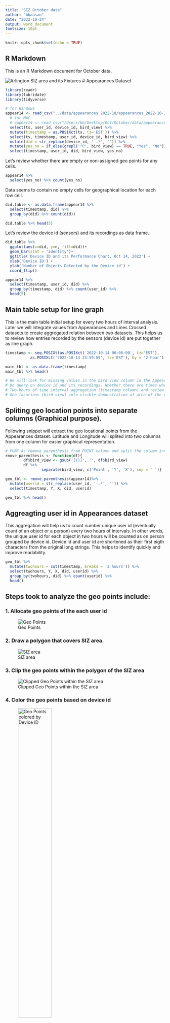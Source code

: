 ```yaml
---
title: "SIZ October data"
author: "bbaasan"
date: "2022-10-24"
output: word_document
fontsize: 10pt
---
```


```r
knitr::opts_chunk$set(echo = TRUE)

```

## R Markdown

This is an R Markdown document for October data. 

![Arlington SIZ area and its Fixtures](../images/location.jpg)
# Appearances Dataset
```r
library(readr)
library(lubridate)
library(tidyverse)

# for Windows
appear14 <- read_csv("../data/appearances 2022-10/appearances_2022-10-14.csv") %>% 
  # for MAC
  # appear14 <- read_csv("/Users/bb/Desktop/Oct/October/data/appearances 2022-10/appearances_2022-10-14.csv") %>%
  select(ts, user_id, device_id, bird_view) %>% 
  mutate(timestamp = as.POSIXct(ts, tz='EST')) %>% 
  select(ts, timestamp, user_id, device_id, bird_view) %>% 
  mutate(did = str_replace(device_id, '-.*', '')) %>% 
  mutate(yes_no = if_else(grepl('^P', bird_view) == TRUE, "Yes", "No")) %>% 
  select(timestamp, user_id, did, bird_view, yes_no)
```

Let's review whether there are empty or non-assigned geo points for any cells.
```r
appear14 %>% 
  select(yes_no) %>% count(yes_no)

```
Data seems to contain no empty cells for geographical location for each row cell.
```r
did.table <- as.data.frame(appear14 %>% 
  select(timestamp, did) %>% 
  group_by(did) %>% count(did))

did.table %>% head(5)
```
Let's review the device id (sensors) and its recordings as data frame.

```r
did.table %>% 
  ggplot(aes(x=did, y=n, fill=did))+
  geom_bar(stat = 'identity')+
  ggtitle('Device ID and its Performance Chart, Oct 14, 2022') +
  xlab('Device ID') + 
  ylab('Number of Objects Detected by the Device id') +
  coord_flip()
```

```r
appear14 %>% 
  select(timestamp, user_id, did) %>% 
  group_by(timestamp, did) %>% count(user_id) %>% 
  head(5)
```
## Main table setup for line graph
This is the main table initial setup for every two hours of interval analysis. Later we will integrate values from Appearances and Lines Crossed datasets to create aggregated relation between two datasets. This helps us to review how entries recorded by the sensors (device id) are put together as line graph.
```r
timestamp <- seq.POSIXt(as.POSIXct('2022-10-14 00:00:00', tz='EST'), 
           as.POSIXct('2022-10-14 23:59:59', tz='EST'), by = "2 hour")

main_tbl <- as.data.frame(timestamp)
main_tbl %>% head()

# We will look for missing values in the bird view column in the Appearance table.
# Do query on device id and its recordings. Whether there are times when device id does not produce any data
# Two-hours of time interval aggregation (timestamp column) and review the user id: its frequency, count, total number of   user id, sense of tracking individuals 
# Geo locations (bird view) into visible demonstration of area of the recordings
```
## Spliting geo location points into separate columns (Graphical purpose).
Following snippet will extract the geo locational points from the Appearances dataset. Latitude and Longitude will splited into two columns from one column for easier graphical representation. 
```r
# FUNC 4: remove parenthesis from POINT column and split the column into
rmove_parenthesis <- function(df){
        df$bird_view <- gsub('[()]', '', df$bird_view)
        df %>% 
                separate(bird_view, c('Point', 'Y', 'X'), sep = ' ')}
```


```r
geo_tbl <- rmove_parenthesis(appear14)%>% 
  mutate(userid = str_replace(user_id, '-.*', '')) %>% 
  select(timestamp, Y, X, did, userid)

geo_tbl %>% head()
```
## Aggreagting user id in Appearances dataset
This aggregation will help us to count number unique user id (eventually count of an object or a person) every two hours of intervals. In other words, the unique user id for each object in two hours will be counted as on person grouped by device id. Device id and user id are shortened as their first eigth characters from the original long strings. This helps to identify quickly and improve readability. 
```r
geo_tbl %>% 
  mutate(twohours = cut(timestamp, breaks = '2 hours')) %>%
  select(twohours, Y, X, did, userid) %>% 
  group_by(twohours, did) %>% count(userid) %>% 
  head()

```
## Steps took to analyze the geo points include:
### 1. Allocate geo points of the each user id
![Geo Points](../images/appear14_geopoints.jpg)

### 2. Draw a polygon that covers SIZ area.
![SIZ area](../images/appear14_geopoints2.jpg)

### 3. Clip the geo points within the polygon of the SIZ area

![Clipped Geo Points within the SIZ area](../images/appear14_clipped.jpg)

### 4. Color the geo points based on device id
![Geo Points colored by Device ID](../images/appear14_colored_bydid.jpg){width=50%, height=50%}

# Lines Crossed Dataset
Review data set and its structure, column names.
```r

crossed14 <- read_csv('../data/lines_crossed 2022-10/lines_crossed_2022-10-14.csv') %>% 
  mutate(timestamp = as.POSIXct(ts, tz='EST')) %>% 
  mutate(did = str_replace(device_id, '-.*', '')) 

crossed14 %>% 
  str()
```
## General aggregation of the Lines Crossed dataset
```r

crossed_count <- crossed14 %>%  
  rename(too = count) %>% 
  select(timestamp, did, device_id, label, too) %>%
  group_by(did, label) %>% summarize(total=sum(too)) %>% 
  add_column(fixture = c(5,1,7,2))

crossed_count
```
```r
crossed14_did <- crossed14 %>% 
  select(timestamp, did, count) %>% 
  mutate(twohours = cut(timestamp, breaks = '2 hours')) %>% 
  select(twohours, did, count) %>% 
  group_by(twohours, did) %>% summarise(total = sum(count)) %>% 
  pivot_wider(twohours, names_from = did, values_from = total)

crossed14_did %>% head()

```

```r
appear_pivot <- geo_tbl %>% 
  mutate(twohours = cut(timestamp, breaks = '2 hours')) %>%
  select(twohours, Y, X, did, userid) %>% 
  group_by(twohours, did) %>% count(userid) %>%
  group_by(twohours, did) %>% summarise(total = sum(n)) %>%  # this sums each user id by device id
  pivot_wider(twohours, names_from = did, values_from = total) %>% 
  mutate(timestamp = as.character(twohours))

appear_pivot %>% head()

```



```r

appear_crossed_df <- main_tbl %>% 
  mutate(twohours = as.factor(timestamp)) %>% 
  right_join(appear_pivot, by="twohours") %>% 
  right_join(crossed14_did, by="twohours") %>% 
  select(-c(twohours, timestamp.y)) %>% 
  replace(is.na(.), 0)

appear_crossed_df %>% head()
```
```r

appear_crossed_df %>% 
  mutate(appear_rowsum = rowSums(appear_crossed_df[,2:14])) %>% 
  mutate(crossed_rowsum = rowSums(appear_crossed_df[,15:18])) %>% 
  select(timestamp.x, appear_rowsum, crossed_rowsum) %>% 
  pivot_longer(cols = - c(timestamp.x), 
               names_to = 'dataset', 
               values_to = 'ppl_count') %>% 
  ggplot(aes(x=timestamp.x, y=ppl_count, color=dataset))+
  geom_line(size=1)+
  geom_point()+
  ggtitle('Appearance and Lines Crossed Dataset Oct 14')+
  xlab('Month/Day Time')#+
  #ggsave('../figures/Appearance_LinesCrossed_notransformation.png')
```

```r
appear_crossed_df %>% 
  mutate(appear_rowsum = rowSums(appear_crossed_df[,2:14])) %>% 
  mutate(crossed_rowsum = rowSums(appear_crossed_df[,15:18])) %>% 
  select(timestamp.x, appear_rowsum, crossed_rowsum) %>% 
  pivot_longer(cols = - c(timestamp.x), 
               names_to = 'dataset', 
               values_to = 'ppl_count') %>% 
  ggplot(aes(x=timestamp.x, y= log(ppl_count), color=dataset))+
  geom_line(size=1)+
  geom_point()+
  ggtitle('Appearance and Lines Crossed Dataset Oct 14, Log Scale')+
  xlab('Month/Day Time') #+
  #ggsave('../figures/Appearance_LinesCrossed_Linegraph.png')

```
```r
# this is a function that reads csv file in the path and does conversion
# and returns converted timestamp, userid, device id (did) and bird_view 
# geographicall location.

ts_uid_did_bv <- function(csv_file_path){
  read_csv(csv_file_path) %>% 
  # for MAC
  #appear14 <- read_csv("/Users/bb/Documents/Arlington/Arlington/data/Oct/appearances 2022-10/appearances_2022-10-14.csv") %>%
  select(ts, user_id, device_id, bird_view) %>% 
  mutate(timestamp = as.POSIXct(ts, tz='EST')) %>% 
  mutate(userid = str_replace(user_id, '-.*', '')) %>% 
  mutate(did = str_replace(device_id, '-.*', '')) %>% 
  select(timestamp, userid, did, bird_view)
  }
```

```r
# 
df <- ts_uid_did_bv('../data/appearances 2022-10/appearances_2022-10-15.csv')
df <- rmove_parenthesis(df) %>% 
                    select(timestamp, userid, did, Y, X)

```

## save the file in csv format for Qgis upload
```r
# write.csv(df, '../data/appear15_geolocation.csv', row.names = FALSE)

```

Appearance October 15 data seems to follow the same pattern of allocating geo
points beyond the SIZ area. 
![Appearance dataset October 15, 2022](../images/appear15_geopoints.jpg)
```r
df16 <- ts_uid_did_bv('../data/appearances 2022-10/appearances_2022-10-16.csv')
df16 <- rmove_parenthesis(df16) %>% 
                    select(timestamp, userid, did, Y, X)
```

```r
#write.csv(df16, '../data/appear16_geolocation.csv', row.names = FALSE)

```
As well as Appearance October 16 data seems to follow the same pattern of allocating geo
points beyond the SIZ area. 
![Appearance dataset October 16, 2022](../images/appear16_geopoints.jpg)


### Tying the knots together
Following chunk will create a data frame that contains Appearances and Lines Crossed datasets and summation of the rows of each device ids. This helps to create a line graph how their relationship looks like on the graph. X-axis will be time of two hours of interval from 00:00:01 to 23:59:59 of October 14. 

Columns with ".y" is device ids for Lines Crossed dataset, and ".x" are device ids of Appearance dataset that uses the same fixtures of the Lines Crossed device ids.

```r
appear_crossed_df %>% 
  mutate(appear_rowsum = rowSums(appear_crossed_df[,2:14])) %>% 
  mutate(crossed_rowsum = rowSums(appear_crossed_df[,15:18])) #%>% 
  #select(timestamp.x, appear_rowsum, crossed_rowsum) %>% 
  #write.csv('../data/appear14_main.csv', row.names = FALSE)

```
#TODO:
## outages: a way to analyze is that whether device id records anything between Oct 14 which is start date and Oct 30 the date that data pulled from icloud last time.
#### October 17, Appearance Dataset
```r
df17 <- ts_uid_did_bv('../data/appearances 2022-10/appearances_2022-10-17.csv')
df17 <- rmove_parenthesis(df17) %>% 
                    select(timestamp, userid, did, Y, X)
```
#### October 18, Appearance Dataset
```r
df18 <- ts_uid_did_bv('../data/appearances 2022-10/appearances_2022-10-18.csv')
df18 <- rmove_parenthesis(df18) %>% 
                    select(timestamp, userid, did, Y, X)
```

#### October 19, Appearances Dataset
```r
df19 <- ts_uid_did_bv('../data/appearances 2022-10/appearances_2022-10-19.csv')
df19 <- rmove_parenthesis(df19) %>% 
                    select(timestamp, userid, did, Y, X)
```

#### October 20, Appearances Dataset
```r
df20 <- ts_uid_did_bv('../data/appearances 2022-10/appearances_2022-10-20.csv')
df20 <- rmove_parenthesis(df20) %>% 
                    select(timestamp, userid, did, Y, X)
```

#### October 21, Appearances Dataset
```r
df21 <- ts_uid_did_bv('../data/appearances 2022-10/appearances_2022-10-21.csv')
df21 <- rmove_parenthesis(df21) %>% 
                    select(timestamp, userid, did, Y, X)
```

#### October 22, Appearances Dataset
```r
df22 <- ts_uid_did_bv('../data/appearances 2022-10/appearances_2022-10-22.csv')
df22 <- rmove_parenthesis(df22) %>% 
                    select(timestamp, userid, did, Y, X)
```

#### October 23, Appearances Dataset
```r
df23 <- ts_uid_did_bv('../data/appearances 2022-10/appearances_2022-10-23.csv')
df23 <- rmove_parenthesis(df23) %>% 
                    select(timestamp, userid, did, Y, X)
```



```r
#filenames <- list.files('../data/appearances 2022-10/', pattern = '.csv')
library(tidyverse)
#df <- list.files(path = "/Users/bb/Desktop/Oct/October/codes/data/appearances 2022-10/", pattern = #"*.csv") %>%
#  map_df(~read_csv(.))
#f

```
